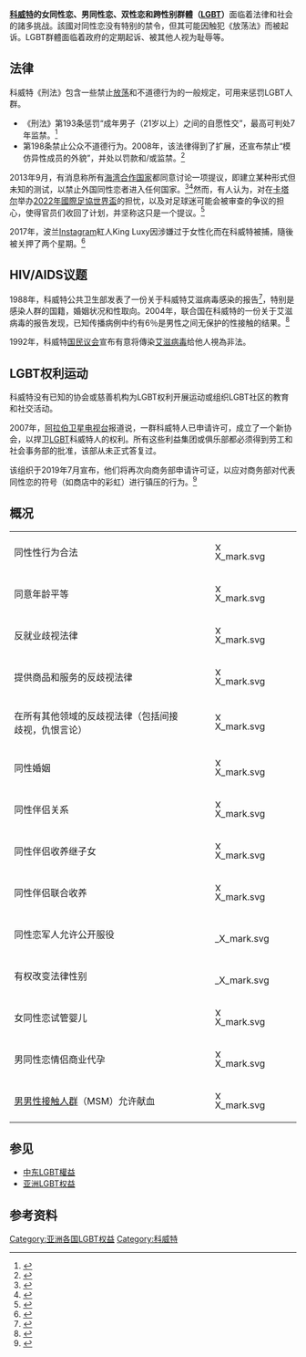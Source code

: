 {{Infobox LGBT rights
| location_header = 科威特
| image        = LGBT flag map of Kuwait.svg
| caption      = 虹色[[科威特|科威特]]
| legal_status = 违法
| penalty      = 没有明确宣布为非法，但根据“放荡”法被起诉，最高刑罚为6年
| gender_identity_expression = 无
| recognition_of_relationships = 不承认同性结合
| adoption     = 无
| military     = 无
| discrimination_protections = 无
}}

'''[[科威特|科威特]]的女同性恋、男同性恋、双性恋和跨性别群體（[[LGBT|LGBT]]）'''面临着法律和社会的諸多挑战。該國对同性恋没有特别的禁令，但其可能因触犯《放荡法》而被起诉。LGBT群體面临着政府的定期起诉、被其他人视为耻辱等。

==法律==
科威特《刑法》包含一些禁止[[情欲|放荡]]和不道德行为的一般规定，可用来惩罚LGBT人群。

*《刑法》第193条惩罚“成年男子（21岁以上）之间的自愿性交”，最高可判处7年监禁。<ref>{{cite web |title=ILGA State Sponsored Homophobia 2019 |url=https://ilga.org/downloads/ILGA_State_Sponsored_Homophobia_2019.pdf |accessdate=2020-11-04 |archive-date=2019-12-22 |archive-url=https://web.archive.org/web/20191222220100/https://ilga.org/downloads/ILGA_State_Sponsored_Homophobia_2019.pdf |dead-url=no }}</ref>
* 第198条禁止公众不道德行为。2008年，该法律得到了扩展，还宣布禁止“模仿异性成员的外貌”，并处以罚款和/或监禁。<ref>{{Cite web|url=https://gulfnews.com/world/gulf/kuwait/cross-dressers-heads-shaved-in-kuwait-1.1880480|title=Cross-dressers' heads shaved in Kuwait|website=gulfnews.com|language=en|access-date=2019-06-26|archive-date=2019-06-26|archive-url=https://web.archive.org/web/20190626075916/https://gulfnews.com/world/gulf/kuwait/cross-dressers-heads-shaved-in-kuwait-1.1880480|dead-url=no}}</ref>

2013年9月，有消息称所有[[海湾阿拉伯国家合作委员会|海湾合作国家]]都同意讨论一项提议，即建立某种形式但未知的测试，以禁止外国同性恋者进入任何国家。<ref>{{cite web|url=http://lgbtweekly.com/2013/10/08/gulf-cooperation-countries-to-test-detect-then-ban-gays-from-entering-their-countries/|title=Gulf Cooperation Countries to test, detect then ban gays from entering their countries|website=LGBTWeekly.com|access-date=2018-02-06|archive-url=https://web.archive.org/web/20131008205203/http://lgbtweekly.com/2013/10/08/gulf-cooperation-countries-to-test-detect-then-ban-gays-from-entering-their-countries/|archive-date=2013-10-08|dead-url=yes}}</ref><ref>{{cite web|url=http://www.huffingtonpost.com/2013/10/09/gulf-countries-detect-gays_n_4065927.html|title=Gulf Countries Propose Test To 'Detect' Gays, Ban Them From Entering|publisher=Huffington Post|author=Cavan Sieczkowski|date=2013-09-10|accessdate=2015-08-14|archive-date=2017-11-03|archive-url=https://web.archive.org/web/20171103134505/https://www.huffingtonpost.com/2013/10/09/gulf-countries-detect-gays_n_4065927.html|dead-url=no}}</ref>然而，有人认为，对在[[卡塔尔|卡塔尔]]举办[[2022年國際足協世界盃|2022年國際足協世界盃]]的担忧，以及对足球迷可能会被审查的争议的担心，使得官员们收回了计划，并坚称这只是一个提议。<ref>{{cite web|title=Kuwaiti authorities arrest 23 'cross-dressers and homosexuals'|url=http://www.middleeasteye.net/news/kuwaiti-authorities-arrest-23-cross-dressers-and-homosexuals-106994114|website=Middle East Eye|date=2015-02-13|access-date=2016-05-31|archive-date=2018-06-29|archive-url=https://web.archive.org/web/20180629102738/http://www.middleeasteye.net/news/kuwaiti-authorities-arrest-23-cross-dressers-and-homosexuals-106994114|dead-url=no}}</ref>

2017年，波兰[[Instagram|Instagram]]紅人King Luxy因涉嫌过于女性化而在科威特被捕，隨後被关押了两个星期。<ref>{{Cite web|url=https://www.alaraby.co.uk/english/blog/2017/9/15/kuwaiti-police-arrest-abuse-feminine-instagram-star|title=This controversial Instagram star was arrested and abused for being 'too feminine' in Kuwait|last=Arab|first=The New|website=alaraby|language=en|access-date=2019-06-26|archive-date=2019-05-08|archive-url=https://web.archive.org/web/20190508104252/https://www.alaraby.co.uk/english/blog/2017/9/15/kuwaiti-police-arrest-abuse-feminine-instagram-star|dead-url=no}}</ref>

==HIV/AIDS议题==
1988年，科威特公共卫生部发表了一份关于科威特艾滋病毒感染的报告<ref>{{Cite web |url=http://gateway.nlm.nih.gov/MeetingAbstracts/102181265.html |title=A survey for unrecognized HIV infection in a special STD clinic in Kuwait |publisher=Gateway.nlm.nih.gov |date= |accessdate=2011-01-20 |archive-date=2007-07-15 |archive-url=https://web.archive.org/web/20070715135159/http://gateway.nlm.nih.gov/MeetingAbstracts/102181265.html |dead-url=no }}</ref>，特别是感染人群的国籍，婚姻状况和性取向。2004年，联合国在科威特的一份关于艾滋病毒的报告发现，已知传播病例中约有6％是男性之间无保护的性接触的结果。<ref>{{cite web|url=http://www.data.unaids.org/Publications/Fact-Sheets01/kuwait_en.pdf|title=Kuwait|archiveurl=https://web.archive.org/web/20070703224611/http://data.unaids.org/Publications/Fact-Sheets01/kuwait_en.pdf|archivedate=2007-07-03|dead-url=yes|accessdate=2007-08-21}}</ref>

1992年，科威特[[国民议会_(科威特)|国民议会]]宣布有意将傳染[[艾滋病毒|艾滋病毒]]给他人視為非法。

==LGBT权利运动==
科威特没有已知的协会或慈善机构为LGBT权利开展运动或组织LGBT社区的教育和社交活动。

2007年，[[阿拉伯卫星电视台|阿拉伯卫星电视台]]报道说，一群科威特人已申请许可，成立了一个新协会，以捍卫[[LGBT|LGBT]]科威特人的权利。所有这些利益集团或俱乐部都必须得到劳工和社会事务部的批准，该部从未正式答复过。

该组织于2019年7月宣布，他们将再次向商务部申请许可证，以应对商务部对代表同性恋的符号（如商店中的彩虹）进行镇压的行为。<ref>{{Cite web|url=https://www.alaraby.co.uk/english/news/2019/8/1/kuwaits-gay-community-wants-official-recognition-for-lgbt-rights|title=Kuwait's gay community wants official recognition for LGBT rights|last=Arab|first=The New|website=alaraby|language=en|access-date=2020-03-11|archive-date=2019-08-01|archive-url=https://web.archive.org/web/20190801163453/https://www.alaraby.co.uk/english/news/2019/8/1/kuwaits-gay-community-wants-official-recognition-for-lgbt-rights|dead-url=no}}</ref>

==概况==
{| class="wikitable"
|-
| 同性性行为合法
| [[File:X_mark.svg|15px]]
|-
| 同意年龄平等
| [[File:X_mark.svg|15px]]
|-
| 反就业歧视法律
|[[File:X_mark.svg|15px]] 
|-
| 提供商品和服务的反歧视法律
| [[File:X_mark.svg|15px]] 
|-
| 在所有其他领域的反歧视法律（包括间接歧视，仇恨言论）
| [[File:X_mark.svg|15px]] 
|-
| 同性婚姻
| [[File:X_mark.svg|15px]] 
|-
| 同性伴侣关系
| [[File:X_mark.svg|15px]] 
|-
| 同性伴侣收养继子女
| [[Image:X_mark.svg|15px]] 
|-
| 同性伴侣联合收养
| [[Image:X_mark.svg|15px]]
|-
| 同性恋军人允许公开服役
| [[File:_X_mark.svg|15px]]
|-
| 有权改变法律性别
| [[File:_X_mark.svg|15px]]
|-
| 女同性恋试管婴儿
| [[File:X_mark.svg|15px]]
|-
| 男同性恋情侣商业代孕
| [[Image:X_mark.svg|15px]] 
|-
| [[男男性接触人群|男男性接触人群]]（MSM）允许献血
| [[File:X_mark.svg|15px]] 
|}

==参见==
{{Portal|LGBT}}
*[[中东LGBT權益|中东LGBT權益]]
*[[亚洲LGBT权益|亚洲LGBT权益]]

==参考资料==
{{Reflist}}

{{Asia in topic|LGBT权益}}

{{DEFAULTSORT:Lgbt Rights In Kuwait}}
[[Category:亚洲各国LGBT权益|Category:亚洲各国LGBT权益]]
[[Category:科威特|Category:科威特]]